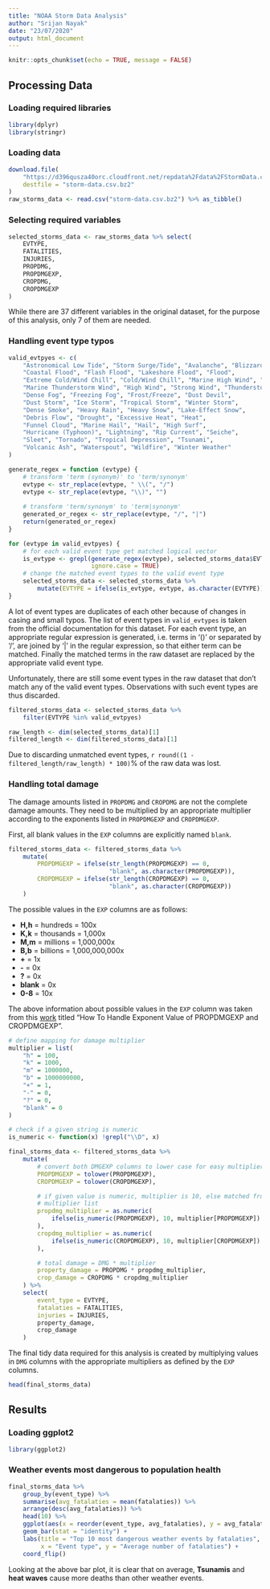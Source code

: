```yaml
---
title: "NOAA Storm Data Analysis"
author: "Srijan Nayak"
date: "23/07/2020"
output: html_document
---
```


```r
knitr::opts_chunk$set(echo = TRUE, message = FALSE)
```

## Processing Data

### Loading required libraries

```r
library(dplyr)
library(stringr)
```

### Loading data

```r
download.file(
    "https://d396qusza40orc.cloudfront.net/repdata%2Fdata%2FStormData.csv.bz2",
    destfile = "storm-data.csv.bz2"
)
raw_storms_data <- read.csv("storm-data.csv.bz2") %>% as_tibble()
```

### Selecting required variables

```r
selected_storms_data <- raw_storms_data %>% select(
    EVTYPE,
    FATALITIES,
    INJURIES,
    PROPDMG,
    PROPDMGEXP,
    CROPDMG,
    CROPDMGEXP
)
```

While there are 37 different variables in the original dataset, for the purpose
of this analysis, only 7 of them are needed.

### Handling event type typos

```r
valid_evtpyes <- c(
    "Astronomical Low Tide", "Storm Surge/Tide", "Avalanche", "Blizzard",
    "Coastal Flood", "Flash Flood", "Lakeshore Flood", "Flood",
    "Extreme Cold/Wind Chill", "Cold/Wind Chill", "Marine High Wind", "Marine Strong Wind",
    "Marine Thunderstorm Wind", "High Wind", "Strong Wind", "Thunderstorm Wind",
    "Dense Fog", "Freezing Fog", "Frost/Freeze", "Dust Devil",
    "Dust Storm", "Ice Storm", "Tropical Storm", "Winter Storm",
    "Dense Smoke", "Heavy Rain", "Heavy Snow", "Lake-Effect Snow",
    "Debris Flow", "Drought", "Excessive Heat", "Heat",
    "Funnel Cloud", "Marine Hail", "Hail", "High Surf",
    "Hurricane (Typhoon)", "Lightning", "Rip Current", "Seiche",
    "Sleet", "Tornado", "Tropical Depression", "Tsunami",
    "Volcanic Ash", "Waterspout", "Wildfire", "Winter Weather"
)

generate_regex = function (evtype) {
    # transform 'term (synonym)' to 'term/synonym'
    evtype <- str_replace(evtype, " \\(", "/")
    evtype <- str_replace(evtype, "\\)", "")
    
    # transform 'term/synonym' to 'term|synonym'
    generated_or_regex <- str_replace(evtype, "/", "|")
    return(generated_or_regex)
}

for (evtype in valid_evtpyes) {
    # for each valid event type get matched logical vector
    is_evtype <- grepl(generate_regex(evtype), selected_storms_data$EVTYPE,
                       ignore.case = TRUE)
    # change the matched event types to the valid event type
    selected_storms_data <- selected_storms_data %>%
        mutate(EVTYPE = ifelse(is_evtype, evtype, as.character(EVTYPE)))
}
```

A lot of event types are duplicates of each other because of changes in casing
and small typos. The list of event types in `valid_evtypes` is taken from the
official documentation for this dataset. For each event type, an appropriate
regular expression is generated, i.e. terms in '()' or separated by '/', are
joined by '|' in the regular expression, so that either term can be matched.
Finally the matched terms in the raw dataset are replaced by the appropriate
valid event type.

Unfortunately, there are still some event types in the raw dataset that don't
match any of the valid event types. Observations with such event types are thus
discarded.

```r
filtered_storms_data <- selected_storms_data %>%
    filter(EVTYPE %in% valid_evtpyes)

raw_length <- dim(selected_storms_data)[1]
filtered_length <- dim(filtered_storms_data)[1]
```

Due to discarding unmatched event types,
`r round((1 - filtered_length/raw_length) * 100)`% of the raw data was lost.

### Handling total damage

The damage amounts listed in `PROPDMG` and `CROPDMG` are not the complete damage
amounts. They need to be multiplied by an appropriate multiplier according to
the exponents listed in `PROPDMGEXP` and `CROPDMGEXP`.

First, all blank values in the `EXP` columns are explicitly named `blank`.

```r
filtered_storms_data <- filtered_storms_data %>% 
    mutate(
        PROPDMGEXP = ifelse(str_length(PROPDMGEXP) == 0,
                            "blank", as.character(PROPDMGEXP)),
        CROPDMGEXP = ifelse(str_length(CROPDMGEXP) == 0,
                            "blank", as.character(CROPDMGEXP))
    )
```

The possible values in the `EXP` columns are as follows:

 - **H,h** = hundreds = 100x
 - **K,k** = thousands = 1,000x
 - **M,m** = millions = 1,000,000x
 - **B,b** = billions = 1,000,000,000x
 - **+** = 1x
 - **-** = 0x
 - **?** = 0x
 - **blank** = 0x
 - **0-8** = 10x
 
 The above information about possible values in the `EXP` column was taken from
 this [work](https://rstudio-pubs-static.s3.amazonaws.com/58957_37b6723ee52b455990e149edde45e5b6.html)
 titled "How To Handle Exponent Value of PROPDMGEXP and CROPDMGEXP".
 
```r
# define mapping for damage multiplier
multiplier = list(
    "h" = 100,
    "k" = 1000,
    "m" = 1000000,
    "b" = 1000000000,
    "+" = 1,
    "-" = 0,
    "?" = 0,
    "blank" = 0
)

# check if a given string is numeric
is_numeric <- function(x) !grepl("\\D", x)

final_storms_data <- filtered_storms_data %>% 
    mutate(
        # convert both DMGEXP columns to lower case for easy multiplier matching
        PROPDMGEXP = tolower(PROPDMGEXP),
        CROPDMGEXP = tolower(CROPDMGEXP),

        # if given value is numeric, multiplier is 10, else matched from
        # multiplier list
        propdmg_multiplier = as.numeric(
            ifelse(is_numeric(PROPDMGEXP), 10, multiplier[PROPDMGEXP])
        ),
        cropdmg_multiplier = as.numeric(
            ifelse(is_numeric(CROPDMGEXP), 10, multiplier[CROPDMGEXP])
        ),

        # total damage = DMG * multiplier
        property_damage = PROPDMG * propdmg_multiplier,
        crop_damage = CROPDMG * cropdmg_multiplier
    ) %>% 
    select(
        event_type = EVTYPE,
        fatalaties = FATALITIES,
        injuries = INJURIES,
        property_damage,
        crop_damage
    )
```

The final tidy data required for this analysis is created by multiplying values
in `DMG` columns with the appropriate multipliers as defined by the
`EXP` columns.

```r
head(final_storms_data)
```

## Results

### Loading ggplot2

```r
library(ggplot2)
```

### Weather events most dangerous to population health

```r
final_storms_data %>%
    group_by(event_type) %>%
    summarise(avg_fatalaties = mean(fatalaties)) %>%
    arrange(desc(avg_fatalaties)) %>%
    head(10) %>%
    ggplot(aes(x = reorder(event_type, avg_fatalaties), y = avg_fatalaties)) +
    geom_bar(stat = "identity") +
    labs(title = "Top 10 most dangerous weather events by fatalaties",
         x = "Event type", y = "Average number of fatalaties") +
    coord_flip()
```

Looking at the above bar plot, it is clear that on average, **Tsunamis** and
**heat waves** cause more deaths than other weather events.
